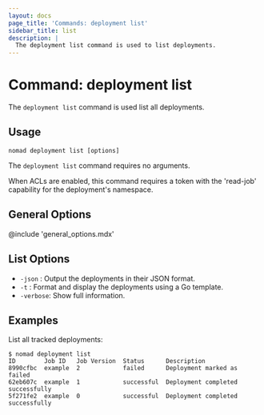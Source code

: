 ```yaml
---
layout: docs
page_title: 'Commands: deployment list'
sidebar_title: list
description: |
  The deployment list command is used to list deployments.
---
```


# Command: deployment list

The `deployment list` command is used list all deployments.

## Usage

```plaintext
nomad deployment list [options]
```

The `deployment list` command requires no arguments.

When ACLs are enabled, this command requires a token with the 'read-job'
capability for the deployment's namespace.

## General Options

@include 'general_options.mdx'

## List Options

- `-json` : Output the deployments in their JSON format.
- `-t` : Format and display the deployments using a Go template.
- `-verbose`: Show full information.

## Examples

List all tracked deployments:

```shell-session
$ nomad deployment list
ID        Job ID   Job Version  Status      Description
8990cfbc  example  2            failed      Deployment marked as failed
62eb607c  example  1            successful  Deployment completed successfully
5f271fe2  example  0            successful  Deployment completed successfully
```
